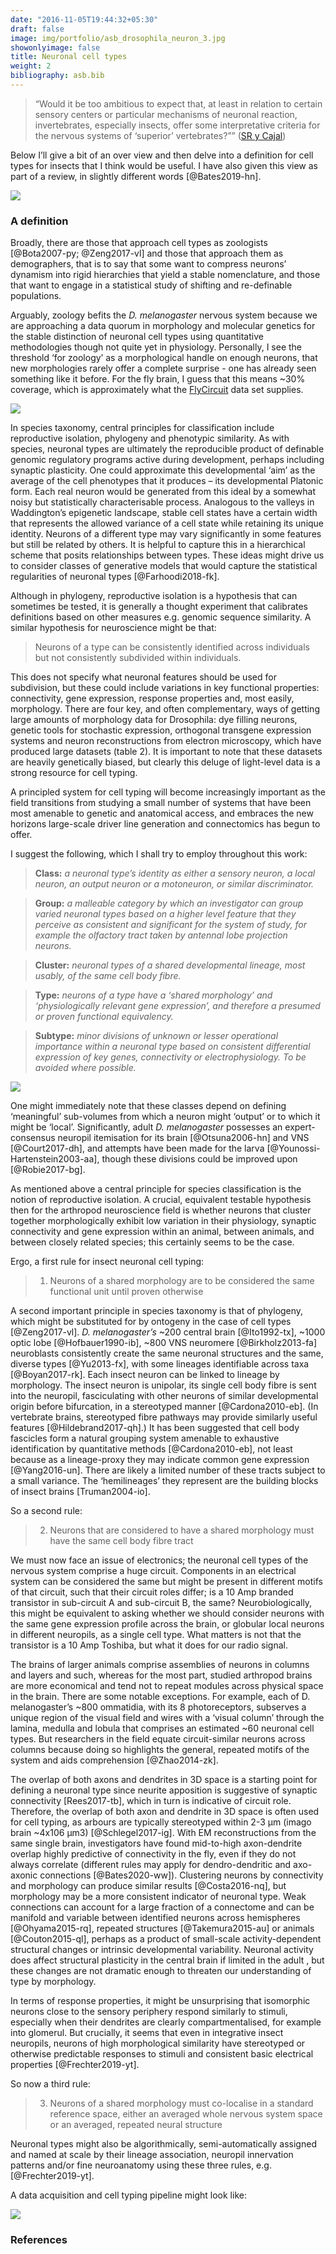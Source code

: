 ```yaml
---
date: "2016-11-05T19:44:32+05:30"
draft: false
image: img/portfolio/asb_drosophila_neuron_3.jpg
showonlyimage: false
title: Neuronal cell types
weight: 2
bibliography: asb.bib
---
```


> "Would it be too ambitious to expect that, at least in relation
to certain sensory centers or particular mechanisms of
neuronal reaction, invertebrates, especially insects, offer
some interpretative criteria for the nervous systems of
'superior' vertebrates?”"
([SR y Cajal](https://www.britannica.com/biography/Santiago-Ramon-y-Cajal))

<!--more-->

Below I'll give a bit of an over view and then delve into a definition for cell types for insects that I think would be useful. 
I have also given this view as part of a review, in slightly different words [@Bates2019-hn].

![](https://raw.githubusercontent.com/alexanderbates/asbates/main/static/img/portfolio/neuron_linked.png)

### A definition

Broadly, there are those that approach cell types as zoologists [@Bota2007-py; @Zeng2017-vl] and those that approach them as demographers, that is to say that some want to compress neurons’ dynamism into rigid hierarchies that yield a stable nomenclature, and those that want to engage in a statistical study of shifting and re-definable populations. 

Arguably, zoology befits the *D. melanogaster* nervous system because we are approaching a data quorum in morphology and molecular genetics for the stable distinction of neuronal cell types using quantitative methodologies though not quite yet in physiology. Personally, I see the threshold ‘for zoology’ as a morphological handle on enough neurons, that new morphologies rarely offer a complete surprise - one has already seen something like it before. For the fly brain, I guess that this means ~30% coverage, which is approximately what the [FlyCircuit](http://www.flycircuit.tw/) data set supplies.

![](https://raw.githubusercontent.com/alexanderbates/asbates/main/static/img/portfolio/typing_scheme.png)

In species taxonomy, central principles for classification include reproductive isolation, phylogeny and phenotypic similarity. As with species, neuronal types are ultimately the reproducible product of definable genomic regulatory programs active during development, perhaps including synaptic plasticity. One could approximate this developmental ‘aim’ as the average of the cell phenotypes that it produces – its developmental Platonic form. Each real neuron would be generated from this ideal by a somewhat noisy but statistically characterisable process. Analogous to the valleys in Waddington's epigenetic landscape, stable cell states have a certain width that represents the allowed variance of a cell state while retaining its unique identity. Neurons of a different type may vary significantly in some features but still be related by others. It is helpful to capture this in a hierarchical scheme that posits relationships between types. These ideas might drive us to consider classes of generative models that would capture the statistical regularities of neuronal types [@Farhoodi2018-fk].

Although in phylogeny, reproductive isolation is a hypothesis that can sometimes be tested, it is generally a thought experiment that calibrates definitions based on other measures e.g. genomic sequence similarity. A similar hypothesis for neuroscience might be that:

> Neurons of a type can be consistently identified across individuals but not consistently subdivided within individuals.

This does not specify what neuronal features should be used for subdivision, but these could include variations in key functional properties: connectivity, gene expression, response properties and, most easily, morphology. There are four key, and often complementary, ways of getting large amounts of morphology data for Drosophila: dye filling neurons, genetic tools for stochastic expression, orthogonal transgene expression systems and neuron reconstructions from electron microscopy, which have produced large datasets (table 2). It is important to note that these datasets are heavily genetically biased, but clearly this deluge of light-level data is a strong resource for cell typing.

A principled system for cell typing will become increasingly important as the field transitions from studying a small number of systems that have been most amenable to genetic and anatomical access, and embraces the new horizons large-scale driver line generation and connectomics has begun to offer.

I suggest the following, which I shall try to employ throughout this work:

> **Class:** *a neuronal type’s identity as either a sensory neuron, a local neuron, an output neuron or a motoneuron, or similar discriminator.* 

> **Group:** *a malleable category by which an investigator can group varied neuronal types based on a higher level feature that they perceive as consistent and significant for the system of study, for example the olfactory tract taken by antennal lobe projection neurons.*

> **Cluster:** *neuronal types of a shared developmental lineage, most usably, of the same cell body fibre.*

> **Type:** *neurons of a type have a ‘shared morphology’ and ‘physiologically relevant gene expression’, and therefore a presumed or proven functional equivalency.* 

> **Subtype:** *minor divisions of unknown or lesser operational importance within a neuronal type based on consistent differential expression of key genes, connectivity or electrophysiology. To be avoided where possible.*

![](https://raw.githubusercontent.com/alexanderbates/asbates/main/static/img/portfolio/brain_wide_typing.png)

One might immediately note that these classes depend on defining ‘meaningful’ sub-volumes from which a neuron might ‘output’ or to which it might be ‘local’. Significantly, adult *D. melanogaster* possesses an expert-consensus neuropil itemisation for its brain [@Otsuna2006-hn] and VNS [@Court2017-dh], and attempts have been made for the larva [@Younossi-Hartenstein2003-aa], though these divisions could be improved upon [@Robie2017-bg].

As mentioned above a central principle for species classification is the notion of reproductive isolation. A crucial, equivalent testable hypothesis then for the arthropod neuroscience field is whether neurons that cluster together morphologically exhibit low variation in their physiology, synaptic connectivity and gene expression within an animal, between animals, and between closely related species; this certainly seems to be the case. 

Ergo, a first rule for insect neuronal cell typing:

> 1. Neurons of a shared morphology are to be considered the same functional unit until proven otherwise

A second important principle in species taxonomy is that of phylogeny, which might be substituted for by ontogeny in the case of cell types [@Zeng2017-vl]. *D. melanogaster’s* ~200 central brain [@Ito1992-tx], ~1000 optic lobe [@Hofbauer1990-ib], ~800 VNS neuromere [@Birkholz2013-fa] neuroblasts consistently create the same neuronal structures and the same, diverse types [@Yu2013-fx], with some lineages identifiable across taxa [@Boyan2017-rk]. Each insect neuron can be linked to lineage by morphology. The insect neuron is unipolar, its single cell body fibre is sent into the neuropil, fasciculating with other neurons of similar developmental origin before bifurcation, in a stereotyped manner [@Cardona2010-eb]. (In vertebrate brains, stereotyped fibre pathways may provide similarly useful features [@Hildebrand2017-qh].) It has been suggested that cell body fascicles form a natural grouping system amenable to exhaustive identification by quantitative methods [@Cardona2010-eb], not least because as a lineage-proxy they may indicate common gene expression [@Yang2016-un]. There are likely a limited number of these tracts subject to a small variance. The ‘hemilineages’ they represent are the building blocks of insect brains [Truman2004-io].

So a second rule:

> 2. Neurons that are considered to have a shared morphology must have the same cell body fibre tract

We must now face an issue of electronics; the neuronal cell types of the nervous system comprise a huge circuit. Components in an electrical system can be considered the same but might be present in different motifs of that circuit, such that their circuit roles differ; is a 10 Amp branded transistor in sub-circuit A and sub-circuit B, the same? Neurobiologically, this might be equivalent to asking whether we should consider neurons with the same gene expression profile across the brain, or globular local neurons in different neuropils, as a single cell type. What matters is not that the transistor is a 10 Amp Toshiba, but what it does for our radio signal. 

The brains of larger animals comprise assemblies of neurons in columns and layers and such, whereas for the most part, studied arthropod brains are more economical and tend not to repeat modules across physical space in the brain. There are some notable exceptions. For example, each of D. melanogaster’s ~800 ommatidia, with its 8 photoreceptors, subserves a unique region of the visual field and wires with a ‘visual column’ through the lamina, medulla and lobula that comprises an estimated ~60 neuronal cell types. But researchers in the field equate circuit-similar neurons across columns because doing so highlights the general, repeated motifs of the system and aids comprehension [@Zhao2014-zk].

The overlap of both axons and dendrites in 3D space is a starting point for defining a neuronal type since neurite apposition is suggestive of synaptic connectivity [Rees2017-tb], which in turn is indicative of circuit role. Therefore, the overlap of both axon and dendrite in 3D space is often used for cell typing, as arbours are typically stereotyped within 2-3 µm (imago brain ~4x106 µm3) [@Schlegel2017-ig]. With EM reconstructions from the same single brain, investigators have found mid-to-high axon-dendrite overlap highly predictive of connectivity in the fly, even if they do not always correlate (different rules may apply for dendro-dendritic and axo-axonic connections [@Bates2020-ww]). Clustering neurons by connectivity and morphology can produce similar results [@Costa2016-nq], but morphology may be a more consistent indicator of neuronal type. Weak connections can account for a large fraction of a connectome and can be manifold and variable between identified neurons across hemispheres [@Ohyama2015-rq], repeated structures [@Takemura2015-au] or animals [@Couton2015-ql], perhaps as a product of small-scale activity-dependent structural changes or intrinsic developmental variability. Neuronal activity does affect structural plasticity in the central brain if limited in the adult , but these changes are not dramatic enough to threaten our understanding of type by morphology.

In terms of response properties, it might be unsurprising that isomorphic neurons close to the sensory periphery respond similarly to stimuli, especially when their dendrites are clearly compartmentalised, for example into glomerul. But crucially, it seems that even in integrative insect neuropils, neurons of high morphological similarity have stereotyped or otherwise predictable responses to stimuli and consistent basic electrical properties [@Frechter2019-yt]. 

So now a third rule:

> 3. Neurons of a shared morphology must co-localise in a standard reference space, either an averaged whole nervous system space or an averaged, repeated neural structure

Neuronal types might also be algorithmically, semi-automatically assigned and named at scale by their lineage association, neuropil innervation patterns and/or fine neuroanatomy using these three rules, e.g. [@Frechter2019-yt]. 

A data acquisition and cell typing pipeline might look like:

![](https://raw.githubusercontent.com/alexanderbates/asbates/main/static/img/portfolio/typing_pipeline.png)

### References
